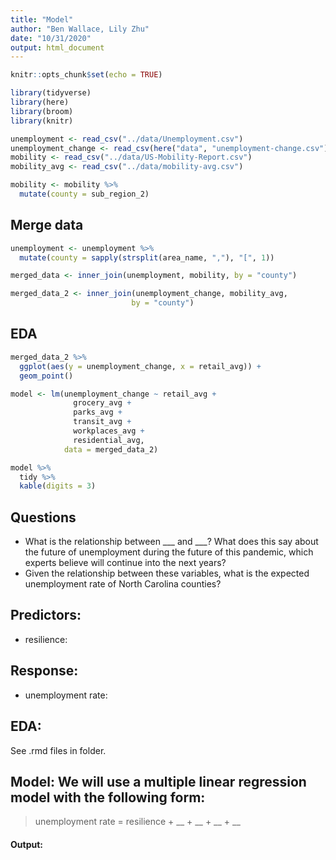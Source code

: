 ```yaml
---
title: "Model"
author: "Ben Wallace, Lily Zhu"
date: "10/31/2020"
output: html_document
---
```


```r
knitr::opts_chunk$set(echo = TRUE)
```

```r
library(tidyverse)
library(here)
library(broom)
library(knitr)
```


```r
unemployment <- read_csv("../data/Unemployment.csv")
unemployment_change <- read_csv(here("data", "unemployment-change.csv"))
mobility <- read_csv("../data/US-Mobility-Report.csv")
mobility_avg <- read_csv("../data/mobility-avg.csv")

mobility <- mobility %>% 
  mutate(county = sub_region_2)
```

## Merge data

```r
unemployment <- unemployment %>% 
  mutate(county = sapply(strsplit(area_name, ","), "[", 1))

merged_data <- inner_join(unemployment, mobility, by = "county")
```


```r
merged_data_2 <- inner_join(unemployment_change, mobility_avg, 
                           by = "county")
```

## EDA

```r
merged_data_2 %>%
  ggplot(aes(y = unemployment_change, x = retail_avg)) +
  geom_point()
```

```r
model <- lm(unemployment_change ~ retail_avg + 
              grocery_avg + 
              parks_avg + 
              transit_avg + 
              workplaces_avg + 
              residential_avg, 
            data = merged_data_2)

model %>%
  tidy %>%
  kable(digits = 3)
```

## Questions
- What is the relationship between ___ and ___? What does this say about the future of unemployment during the future of this pandemic, which experts believe will continue into the next years?
- Given the relationship between these variables, what is the expected unemployment rate of North Carolina counties?

## Predictors:
- resilience:

## Response:
- unemployment rate:

## EDA:

See .rmd files in folder.

## Model: We will use a multiple linear regression model with the following form:

> unemployment rate = resilience + __ + __ + __ + __

#### Output:



